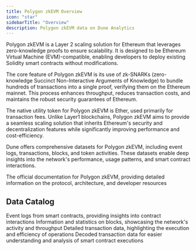 ```yaml
---
title: Polygon zkEVM Overview
icon: "star"
sidebarTitle: "Overview"
description: Polygon zkEVM data on Dune Analytics
---
```


Polygon zkEVM is a Layer 2 scaling solution for Ethereum that leverages zero-knowledge proofs to ensure scalability. It is designed to be Ethereum Virtual Machine (EVM)-compatible, enabling developers to deploy existing Solidity smart contracts without modifications. 

The core feature of Polygon zkEVM is its use of zk-SNARKs (zero-knowledge Succinct Non-Interactive Arguments of Knowledge) to bundle hundreds of transactions into a single proof, verifying them on the Ethereum mainnet. This process enhances throughput, reduces transaction costs, and maintains the robust security guarantees of Ethereum.

The native utility token for Polygon zkEVM is Ether, used primarily for transaction fees. Unlike Layer1 blockchains, Polygon zkEVM aims to provide a seamless scaling solution that inherits Ethereum's security and decentralization features while significantly improving performance and cost-efficiency.

Dune offers comprehensive datasets for Polygon zkEVM, including event logs, transactions, blocks, and token activities. These datasets enable deep insights into the network's performance, usage patterns, and smart contract interactions.

<CardGroup cols={1}>
  <Card title="Polygon zkEVM docs" icon="link" href= "https://polygon.technology/polygon-zkevm">
    The official documentation for Polygon zkEVM, providing detailed information on the protocol, architecture, and developer resources
  </Card>
</CardGroup>

## Data Catalog

<CardGroup cols={2}>
  <Card title="Logs" icon="bolt" href="/data-catalog/evm/polygon-zkevm/raw/logs">
    Event logs from smart contracts, providing insights into contract interactions
  </Card>
  <Card title="Blocks" icon="cubes" href="/data-catalog/evm/polygon-zkevm/raw/blocks">
    Information and statistics on blocks, showcasing the network's activity and throughput
  </Card>
  <Card title="Transactions" icon="message-arrow-up" href="/data-catalog/evm/polygon-zkevm/raw/transactions">
    Detailed transaction data, highlighting the execution and efficiency of operations
  </Card>
  <Card title="decoded" icon="file" href="/data-catalog/evm/polygon-zkevm/decoded/overview">
    Decoded transaction data for easier understanding and analysis of smart contract executions
  </Card>
</CardGroup>
